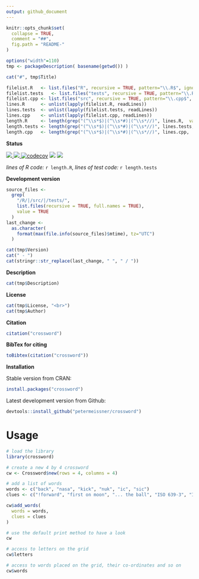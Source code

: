 ```yaml
---
output: github_document
---
```



```r
knitr::opts_chunk$set(
  collapse = TRUE,
  comment = "##",
  fig.path = "README-"
)
```


```r
options("width"=110)
tmp <- packageDescription( basename(getwd()) )
```

```r
cat("#", tmp$Title)
```



```r
filelist.R   <- list.files("R", recursive = TRUE, pattern="\\.R$", ignore.case = TRUE, full.names = TRUE)
filelist.tests   <- list.files("tests", recursive = TRUE, pattern="\\.R$", ignore.case = TRUE, full.names = TRUE)
filelist.cpp <- list.files("src", recursive = TRUE, pattern="\\.cpp$", ignore.case = TRUE, full.names = TRUE)
lines.R      <- unlist(lapply(filelist.R, readLines))
lines.tests  <- unlist(lapply(filelist.tests, readLines))
lines.cpp    <- unlist(lapply(filelist.cpp, readLines))
length.R     <- length(grep("(^\\s*$)|(^\\s*#)|(^\\s*//)", lines.R,  value = TRUE, invert = TRUE))
length.tests <- length(grep("(^\\s*$)|(^\\s*#)|(^\\s*//)", lines.tests,  value = TRUE, invert = TRUE))
length.cpp   <- length(grep("(^\\s*$)|(^\\s*#)|(^\\s*//)", lines.cpp,  value = TRUE, invert = TRUE))
```




**Status**

<a href="https://travis-ci.org/petermeissner/crossword">
<img src="https://api.travis-ci.org/petermeissner/crossword.svg?branch=master">
<a/>
<a href="https://cran.r-project.org/package=crossword">
<img src="http://www.r-pkg.org/badges/version/crossword">
</a>
[![codecov](https://codecov.io/gh/petermeissner/crossword/branch/master/graph/badge.svg)](https://codecov.io/gh/petermeissner/crossword/tree/master/R)
<img src="http://cranlogs.r-pkg.org/badges/grand-total/crossword">
<img src="http://cranlogs.r-pkg.org/badges/crossword">


*lines of R code:* `r length.R`, *lines of test code:* `r length.tests`



**Development version**

```r
source_files <- 
  grep(
    "/R/|/src/|/tests/",
    list.files(recursive = TRUE, full.names = TRUE), 
    value = TRUE
  )
last_change <- 
  as.character(
    format(max(file.info(source_files)$mtime), tz="UTC")
  )
```


```r
cat(tmp$Version)
cat(" - ")
cat(stringr::str_replace(last_change, " ", " / "))
```

**Description**

```r
cat(tmp$Description)
```


**License**

```r
cat(tmp$License, "<br>")
cat(tmp$Author)
```




**Citation**


```r
citation("crossword")
```

**BibTex for citing**

```r
toBibtex(citation("crossword"))
```



**Installation**

Stable version from CRAN:

```r
install.packages("crossword")
```


Latest development version from Github:

```r
devtools::install_github("petermeissner/crossword")
```






# Usage

```r
# load the library
library(crossword)

# create a new 4 by 4 crossword
cw <- Crossword$new(rows = 4, columns = 4)

# add a list of words
words <- c("back", "nasa", "kick", "nuk", "ic", "sic")
clues <- c("!forward", "first on moon", "... the ball", "ISO 639-3", "ISO 3166-1", "thus was it written")

cw$add_words(
  words = words,
  clues = clues
)
```


```r
# use the default print method to have a look
cw
```


```r
# access to letters on the grid
cw$letters

# access to words placed on the grid, their co-ordinates and so on
cw$words
```




